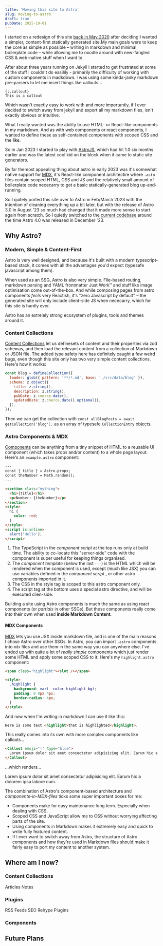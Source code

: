 ```yaml
---
title: 'Moving this site to Astro'
slug: moving-to-astro
draft: true
pubDate: 2025-10-01
---
```


I started on a redesign of this site [back in May 2020](/writing/website-redesign-i) after deciding I wanted a simpler, content-first statically generated site.My main goals were to keep the core as simple as possible – writing in markdown and minimal boilerplate code – while allowing me to noodle around with new-fangled CSS & web-native stuff when I want to.

After about three years running on Jekyll I started to get frustrated at some of the stuff I couldn't do easilily - primarily the difficulty of working with custom components in madkdown. I was using some kinda-janky markdown pre-parsers to let me insert things like callouts...

```
{:.callout}
This is a callout
```

Which wasn't exactly easy to work with and more importantly, if I ever decided to switch away from jekyll and export all my markdown files, isn't exactly obvious or intuitive.

What I really wanted was the ability to use HTML- or React-like components in my markdown. And as with web components or react components, I wanted to define these as self-contained components with scoped CSS and the like.

So in Jan 2023 I started to play with [AstroJS](https://astro.build/), which had hit 1.0 six months earlier and was the latest cool kid on the block when it came to static site generators.

By far themost appealing thing about astro in early 2023 was it's somewhat native support for [MDX](https://mdxjs.com/), it's React-like component architectire where `.asto` files contain scoped HTML, CSS and JS and the relatively small amount of boilerplate code nececarry to get a basic statically-generated blog up-and-running.

So I quitely ported this site over to Astro in Feb/March 2023 with the intention of cleaning everything up a bit later, but with the release of Astro 3.0 in August '23 so much had changed that it made more sense to start again from scratch. So I quietly switched to the [current codebase](https://github.com/dannysmith/dannyis-astro/) around the time Astro 4.0 was released in December '23.

## Why Astro?

### Modern, Simple & Content-First

Astro is very well designed, and because it's built with a modern typescript-based stack, it comes with all the advantages you'd expect (typesafe javascript among them).

When used as an SSG, Astro is also very simple. File-based routing, markdown parsing and YAML frontmatter Just Work™ and stuff like image optimisation come out-of-the-box. And while composing pages from astro components _feels_ very Reactish, it's "zero Javascript by default" – the generated site will only include client-side JS when nececarry, which for this site is hardly ever.

Astro has an extrelely strong ecosystem of plugins, tools and themes around it.

### Content Collections

[Content Collections](https://docs.astro.build/en/guides/content-collections/) let us definesets of content and their properties via zod schemas, and then load the relevant content from a collection of Markdown or JSON file. The added type safety here has definitely caught a few weird bugs, even though this site only has two very simple content collections. Here's how it works:

```js
const blog = defineCollection({
  loader: glob({ pattern: '**/*.md', base: './src/data/blog' }),
  schema: z.object({
    title: z.string(),
    description: z.string(),
    pubDate: z.coerce.date(),
    updatedDate: z.coerce.date().optional(),
  }),
});
```

Then we can get the collection with `const allBlogPosts = await getCollection('blog');` as an array of typesafe `CollectionEntry` objects.

### Astro Components & MDX

[Components](https://docs.astro.build/en/basics/astro-components/) can be anything from a tiny snippet of HTML to a reusable UI component (which takes props and/or content) to a whole page layout. Here's an `example.astro` component:

```html
---
const { title } = Astro.props;
const theNumber = Math.random();
---

<section class="mything">
  <h1>{title}</h1>
  <p>Number: {theNumber}</p>
</section>
<style>
  h1 {
    color: red;
  }
</style>
<script is:inline>
  alert('Hello');
</script>
```

1. The TypeScript in the _component script_ at the top runs only at build time. The ability to co-locate this "server-side" code with the component is super useful for keeping things organised.
2. The _component template_ (below the last `---`) is the HTML which will be rendered when the component is used, except (much like JSX) you can use variables defined in the _component script_ , or other astro components imported in it.
3. The CSS in the style tag is scoped to this astro component only.
4. The script tag at the bottom uses a special astro directive, and will be executed clien-side.

Building a site using Astro components is much the same as using react components (or _partials_ in other SSGs). But these components really come into their own when used **inside Markdown Content**.

#### MDX Components

[MDX](https://mdxjs.com/) lets you use JSX inside markdown file, and is one of the main reasons I chose Astro over other SSGs. In Astro, you can import `.astro` components into `mdx` files and use them in the same way you can anywhere else. I've ended up with quite a lot of _really simple_ components which just render some HTML and apply some scoped CSS to it. Here's my `highlight.astro` component:

```html
<span class="highlight"><slot /></span>

<style>
  .highlight {
    background: var(--color-highlight-bg);
    padding: 0 8px 4px;
    border-radius: 4px;
  }
</style>
```

And now when I'm writing in markdown I can use it like this:

```md
Here is some text <highlight>that is highlighted</highlight>.
```

This really comes into its own with more complex components like callouts...

```md
<Callout emoji="💡" type="blue">
  Lorem ipsum dolor sit amet consectetur adipisicing elit. Earum hic a dolorem ipsa labore cum.
</Callout>
```

...which renders...

<Callout emoji="💡" type="blue">
  Lorem ipsum dolor sit amet consectetur adipisicing elit. Earum hic a dolorem ipsa labore cum.
</Callout>

The combination of Astro's component-based architecture and _components-in-MDX-files_ ticks some super important boxes for me:

- Components make for easy maintenance long term. Especially when dealing with CSS.
- Scoped CSS and JavaScript allow me to CSS without worrying affecting parts of the site.
- Using components in Markdown makes it extremely easy and quick to write fully featured content.
- If I ever want to switch away from Astro, the structure of Astro components and how they're used in Markdown files should make it fairly easy to port my content to another system.

## Where am I now?

### Content Collections

Articles
Notes

### Plugins

RSS Feeds
SEO
Rehype Plugins

### Components

## Future Plans
